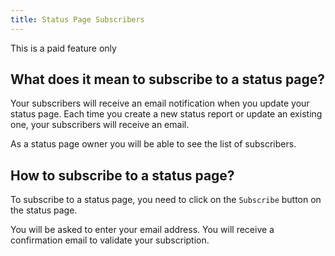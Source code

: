 ```yaml
---
title: Status Page Subscribers
---
```


<Note>This is a paid feature only</Note>

## What does it mean to subscribe to a status page?

Your subscribers will receive an email notification when you update your status page. Each time you create a new status report or update an existing one, your subscribers will receive an email.

As a status page owner you will be able to see the list of subscribers.

## How to subscribe to a status page?

To subscribe to a status page, you need to click on the `Subscribe` button on the status page.

You will be asked to enter your email address. You will receive a confirmation email to validate your subscription.